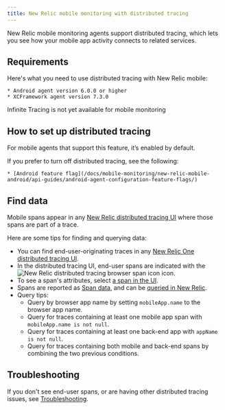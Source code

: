 ```yaml
---
title: New Relic mobile monitoring with distributed tracing
---
```

New Relic mobile monitoring agents support distributed tracing, which lets you see how your mobile app activity connects to related services. 

## Requirements

Here's what you need to use distributed tracing with New Relic mobile:

    * Android agent version 6.0.0 or higher
    * XCFramework agent version 7.3.0

<Callout variant="tip">
Infinite Tracing is not yet available for mobile monitoring 
</Callout>

## How to set up distributed tracing

For mobile agents that support this feature, it’s enabled by default. 

If you prefer to turn off distributed tracing, see the following:

    * [Android feature flag](/docs/mobile-monitoring/new-relic-mobile-android/api-guides/android-agent-configuration-feature-flags/)

## Find data

Mobile spans appear in any [New Relic distributed tracing UI](https://docs.newrelic.com/docs/understand-dependencies/distributed-tracing/ui-data/additional-distributed-tracing-features-new-relic-one/) where those spans are part of a trace. 

Here are some tips for finding and querying data:

* You can find end-user-originating traces in any [New Relic One distributed tracing UI](/docs/understand-dependencies/distributed-tracing/ui-data/additional-distributed-tracing-features-new-relic-one).
* In the distributed tracing UI, end-user spans are indicated with the ![New Relic distributed tracing browser span icon](./images/mobile-icon.png "distributed-tracing-browser-span-icon.png") icon.
* To see a span's attributes, select [a span in the UI](/docs/apm/distributed-tracing/ui-data/understand-use-distributed-tracing-data#span-details).
* Spans are reported as [Span data](/attribute-dictionary?attribute_name=&events_tids%5B%5D=8337), and can be [queried in New Relic](/docs/using-new-relic/data/understand-data/query-new-relic-data).
* Query tips:
  * Query by browser app name by setting `mobileApp.name` to the browser app name.
  * Query for traces containing at least one mobile app span with `mobileApp.name is not null`.
  * Query for traces containing at least one back-end app with `appName is not null`.
  * Query for traces containing both mobile and back-end spans by combining the two previous conditions.

## Troubleshooting

If you don't see end-user spans, or are having other distributed tracing issues, see [Troubleshooting](/docs/apm/distributed-tracing/troubleshooting/troubleshooting-missing-trace-data#browser-data).
